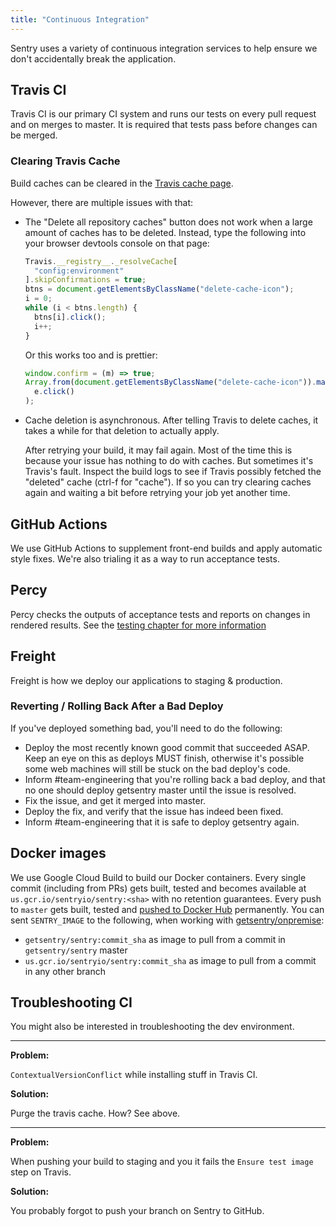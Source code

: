```yaml
---
title: "Continuous Integration"
---
```


Sentry uses a variety of continuous integration services to help ensure we don't
accidentally break the application.

## Travis CI

Travis CI is our primary CI system and runs our tests on every pull request and
on merges to master. It is required that tests pass before changes can be
merged.

### Clearing Travis Cache

Build caches can be cleared in the [Travis cache page](https://travis-ci.org/getsentry/sentry/caches).

However, there are multiple issues with that:

- The "Delete all repository caches" button does not work when a large amount of caches has to be deleted. Instead, type the following into your browser devtools console on that page:

  ```javascript
  Travis.__registry__._resolveCache[
    "config:environment"
  ].skipConfirmations = true;
  btns = document.getElementsByClassName("delete-cache-icon");
  i = 0;
  while (i < btns.length) {
    btns[i].click();
    i++;
  }
  ```

  Or this works too and is prettier:

  ```javascript
  window.confirm = (m) => true;
  Array.from(document.getElementsByClassName("delete-cache-icon")).map((e) =>
    e.click()
  );
  ```

- Cache deletion is asynchronous. After telling Travis to delete caches, it takes a while for that deletion to actually apply.

  After retrying your build, it may fail again. Most of the time this is because your issue has nothing to do with caches. But sometimes it's Travis's fault. Inspect the build logs to see if Travis possibly fetched the "deleted" cache (ctrl-f for "cache"). If so you can try clearing caches again and waiting a bit before retrying your job yet another time.

## GitHub Actions

We use GitHub Actions to supplement front-end builds and apply automatic style
fixes. We're also trialing it as a way to run acceptance tests.

## Percy

Percy checks the outputs of acceptance tests and reports on changes in rendered
results. See the [testing chapter for more information](/testing/#percy)

## Freight

Freight is how we deploy our applications to staging & production.

### Reverting / Rolling Back After a Bad Deploy

If you've deployed something bad, you'll need to do the following:

- Deploy the most recently known good commit that succeeded ASAP. Keep an eye on
  this as deploys MUST finish, otherwise it's possible some web machines will
  still be stuck on the bad deploy's code.
- Inform #team-engineering that you're rolling back a bad deploy, and that no
  one should deploy getsentry master until the issue is resolved.
- Fix the issue, and get it merged into master.
- Deploy the fix, and verify that the issue has indeed been fixed.
- Inform #team-engineering that it is safe to deploy getsentry again.

## Docker images

We use Google Cloud Build to build our Docker containers. Every single commit (including from PRs) gets built, tested and becomes available at `us.gcr.io/sentryio/sentry:<sha>` with no retention guarantees. Every push to `master` gets built, tested and [pushed to Docker Hub](https://hub.docker.com/r/getsentry/sentry/tags) permanently. You can sent `SENTRY_IMAGE` to the following, when working with [getsentry/onpremise](https://github.com/getsentry/onpremise):

* `getsentry/sentry:commit_sha` as image to pull from a commit in `getsentry/sentry` master
* `us.gcr.io/sentryio/sentry:commit_sha` as image to pull from a commit in any other branch

## Troubleshooting CI

You might also be interested in <Link to="/environment/#troubleshooting">troubleshooting the dev environment</Link>.

---

**Problem:**

`ContextualVersionConflict` while installing stuff in Travis CI.

**Solution:**

Purge the travis cache. How? See above.

---

**Problem:**

When pushing your build to staging and you it fails the `Ensure test image` step on Travis.

**Solution:**

You probably forgot to push your branch on Sentry to GitHub.
